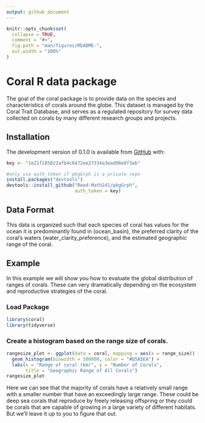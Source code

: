 ```yaml
---
output: github_document
---
```


<!-- README.md is generated from README.Rmd. Please edit that file -->

<!-- You'll still need to render `README.Rmd` regularly, to keep `README.md` up-to-date. `devtools::build_readme()` is handy for this.  -->

```r
knitr::opts_chunk$set(
  collapse = TRUE,
  comment = "#>",
  fig.path = "man/figures/README-",
  out.width = "100%"
)
```

# Coral R data package

<!-- badges: start -->
<!-- badges: end -->

The goal of the coral package is to provide data on the species and characteristics of corals around the globe. This dataset is managed by the Coral Trait Database, and serves as a regulated repository for survey data collected on corals by many different research groups and projects. 

## Installation

The development version of 0.1.0 is available from [GitHub](https://github.com/) with:

```r
key <- "1e21f285822afb4c8472ee27334a3ead08e8f3ab"
```

``` r
#only use auth_token if pkgGrph is a private repo
install.packages("devtools")
devtools::install_github("Reed-Math241/pkgGrph", 
                         auth_token = key)
```
## Data Format
This data is organized such that each species of coral has values for the ocean it is predominantly found in (ocean_basin), the preferred clarity of the coral's waters (water_clarity_preference), and the estimated geographic range of the coral. 

## Example
In this example we will show you how to evaluate the global distribution of ranges of corals. These can very dramatically depending on the ecosystem and reproductive strategies of the coral.

### Load Package
```r
library(coral)
library(tidyverse)
```

### Create a histogram based on the range size of corals.
```r
rangesize_plot <- ggplot(data = coral, mapping = aes(x = range_size)) + 
  geom_histogram(binwidth = 500000, color = "#D5A5EA") + 
  labs(x = "Range of coral (km)", y = "Number of Corals", 
       title = "Geographic Range of All Corals")
rangesize_plot
```
Here we can see that the majority of corals have a relatively small range with a smaller number that have an exceedingly large range. These could be deep sea corals that reproduce by freely releasing offspring or they could be corals that are capable of growing in a large variety of different habitats. But we'll leave it up to you to figure that out. 